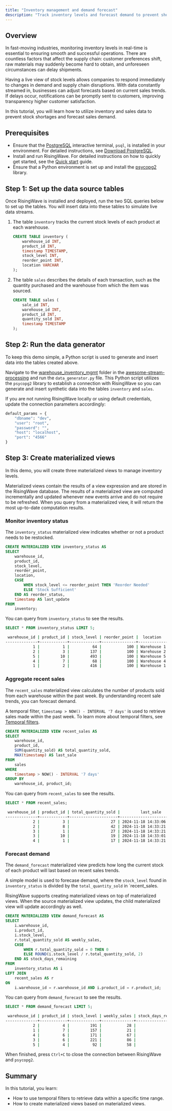```yaml
---
title: "Inventory management and demand forecast"
description: "Track inventory levels and forecast demand to prevent shortages and optimize restocking schedules."
---
```


## Overview

In fast-moving industries, monitoring inventory levels in real-time is essential to ensuring smooth and successful operations. There are countless factors that affect the supply chain: customer preferences shift, raw materials may suddenly become hard to obtain, and unforeseen circumstances can delay shipments.

Having a live view of stock levels allows companies to respond immediately to changes in demand and supply chain disruptions. With data constantly streamed in, businesses can adjust forecasts based on current sales trends. If delays occur, notifications can be promptly sent to customers, improving transparency higher customer satisfaction.

In this tutorial, you will learn how to utilize inventory and sales data to prevent stock shortages and forecast sales demand.

## Prerequisites

* Ensure that the [PostgreSQL](https://www.postgresql.org/docs/current/app-psql.html) interactive terminal, `psql`, is installed in your environment. For detailed instructions, see [Download PostgreSQL](https://www.postgresql.org/download/).
* Install and run RisingWave. For detailed instructions on how to quickly get started, see the [Quick start](/get-started/quickstart.mdx) guide.
* Ensure that a Python environment is set up and install the [psycopg2](https://pypi.org/project/psycopg2/) library. 

## Step 1: Set up the data source tables

Once RisingWave is installed and deployed, run the two SQL queries below to set up the tables. You will insert data into these tables to simulate live data streams.

1. The table `inventory` tracks the current stock levels of each product at each warehouse.

    ```sql
    CREATE TABLE inventory (
        warehouse_id INT,
        product_id INT,
        timestamp TIMESTAMP,
        stock_level INT,
        reorder_point INT,
        location VARCHAR
    );
    ```
2. The table `sales` describes the details of each transaction, such as the quantity purchased and the warehouse from which the item was sourced.

    ```sql
    CREATE TABLE sales (
        sale_id INT,
        warehouse_id INT,
        product_id INT,
        quantity_sold INT,
        timestamp TIMESTAMP
    );
    ```

## Step 2: Run the data generator

To keep this demo simple, a Python script is used to generate and insert data into the tables created above. 

Navigate to the [warehouse_inventory_mgmt](https://github.com/risingwavelabs/awesome-stream-processing) folder in the [awesome-stream-processing](https://github.com/risingwavelabs/awesome-stream-processing) and run the `data_generator.py` file. This Python script utilizes the `psycopg2` library to establish a connection with RisingWave so you can generate and insert synthetic data into the tables `inventory` and `sales`. 

If you are not running RisingWave locally or using default credentials, update the connection parameters accordingly:

```python
default_params = {
    "dbname": "dev",
    "user": "root",
    "password": "",
    "host": "localhost",
    "port": "4566"
}
```

## Step 3: Create materialized views

In this demo, you will create three materialized views to manage inventory levels.

Materialized views contain the results of a view expression and are stored in the RisingWave database. The results of a materialized view are computed incrementally and updated whenever new events arrive and do not require to be refreshed. When you query from a materialized view, it will return the most up-to-date computation results.

### Monitor inventory status

The `inventory_status` materialized view indicates whether or not a product needs to be restocked.

```sql
CREATE MATERIALIZED VIEW inventory_status AS
SELECT
    warehouse_id,
    product_id,
    stock_level,
    reorder_point,
    location,
    CASE
        WHEN stock_level <= reorder_point THEN 'Reorder Needed'
        ELSE 'Stock Sufficient'
    END AS reorder_status,
    timestamp AS last_update
FROM
    inventory;
```

You can query from `inventory_status` to see the results.

```sql
SELECT * FROM inventory_status LIMIT 5;
```

```bash
 warehouse_id | product_id | stock_level | reorder_point |  location   |  reorder_status  |        last_update         
--------------+------------+-------------+---------------+-------------+------------------+----------------------------
            1 |          1 |          64 |           100 | Warehouse 1 | Reorder Needed   | 2024-11-18 14:32:35.808553
            2 |          3 |         137 |           100 | Warehouse 2 | Stock Sufficient | 2024-11-18 14:32:51.023410
            5 |         10 |         493 |           100 | Warehouse 5 | Stock Sufficient | 2024-11-18 14:32:40.933411
            4 |          7 |          68 |           100 | Warehouse 4 | Reorder Needed   | 2024-11-18 14:32:35.827922
            1 |          2 |         416 |           100 | Warehouse 1 | Stock Sufficient | 2024-11-18 14:32:45.952925
```

### Aggregate recent sales

The `recent_sales` materialized view calculates the number of products sold from each warehouse within the past week. By understanding recent sale trends, you can forecast demand.

A temporal filter, `timestamp > NOW() - INTERVAL '7 days'` is used to retrieve sales made within the past week. To learn more about temporal filters, see [Temporal filters](/processing/sql/temporal-filters.mdx).

```sql
CREATE MATERIALIZED VIEW recent_sales AS
SELECT
    warehouse_id,
    product_id,
    SUM(quantity_sold) AS total_quantity_sold,
    MAX(timestamp) AS last_sale
FROM
    sales
WHERE
    timestamp > NOW() - INTERVAL '7 days'
GROUP BY
    warehouse_id, product_id;
```

You can query from `recent_sales` to see the results.

```sql
SELECT * FROM recent_sales;
```
```bash
 warehouse_id | product_id | total_quantity_sold |         last_sale          
--------------+------------+---------------------+----------------------------
            2 |          3 |                  27 | 2024-11-18 14:33:06.225306
            2 |          8 |                  42 | 2024-11-18 14:33:21.414487
            3 |          1 |                  27 | 2024-11-18 14:33:21.413932
            3 |         10 |                  19 | 2024-11-18 14:33:01.171326
            4 |          1 |                  17 | 2024-11-18 14:33:21.409274
```

### Forecast demand

The `demand_forecast` materialized view predicts how long the current stock of each product will last based on recent sales trends. 

A simple model is used to forecase demand, where the `stock_level` found in `inventory_status` is divided by the `total_quantity_sold` in `recent_sales.

RisingWave supports creating materialized views on top of materialized views. When the source materialized view updates, the child materialized view will update accordingly as well.

```sql
CREATE MATERIALIZED VIEW demand_forecast AS
SELECT
    i.warehouse_id,
    i.product_id,
    i.stock_level,
    r.total_quantity_sold AS weekly_sales,
    CASE
        WHEN r.total_quantity_sold = 0 THEN 0
        ELSE ROUND(i.stock_level / r.total_quantity_sold, 2)
    END AS stock_days_remaining
FROM
    inventory_status AS i
LEFT JOIN
    recent_sales AS r
ON
    i.warehouse_id = r.warehouse_id AND i.product_id = r.product_id;
```

You can query from `demand_forecast` to see the results.

```sql
SELECT * FROM demand_forecast LIMIT 5;
```
```bash
 warehouse_id | product_id | stock_level | weekly_sales | stock_days_remaining 
--------------+------------+-------------+--------------+----------------------
            2 |          4 |         191 |           28 |                    6
            1 |          7 |         157 |           21 |                    7
            4 |          6 |         171 |           67 |                    2
            3 |          6 |         221 |           86 |                    2
            5 |          4 |          92 |           58 |                    1
```

When finished, press `Ctrl+C` to close the connection between RisingWave and `psycopg2`.

## Summary

In this tutorial, you learn:
- How to use temporal filters to retrieve data within a specific time range. 
- How to create materialized views based on materialized views. 